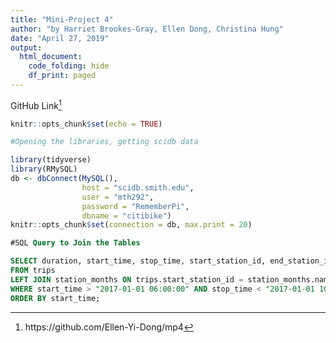 ```yaml
---
title: "Mini-Project 4"
author: "by Harriet Brookes-Gray, Ellen Dong, Christina Hung"
date: "April 27, 2019"
output: 
  html_document:
    code_folding: hide
    df_print: paged
---
```

GitHub Link[^1]

```r
knitr::opts_chunk$set(echo = TRUE)
```

```r
#Opening the libraries, getting scidb data

library(tidyverse)
library(RMySQL)
db <- dbConnect(MySQL(), 
                host = "scidb.smith.edu", 
                user = "mth292", 
                password = "RememberPi", 
                dbname = "citibike")
knitr::opts_chunk$set(connection = db, max.print = 20)
```

```sql
#SQL Query to Join the Tables

SELECT duration, start_time, stop_time, start_station_id, end_station_id
FROM trips 
LEFT JOIN station_months ON trips.start_station_id = station_months.name
WHERE start_time > "2017-01-01 06:00:00" AND stop_time < "2017-01-01 10:00:00"
ORDER BY start_time;
```


[^1]: https://github.com/Ellen-Yi-Dong/mp4